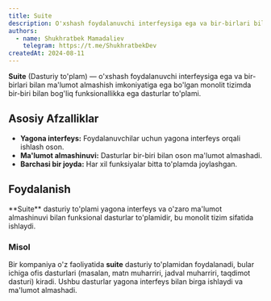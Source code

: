 ```yaml
---
title: Suite
description: O'xshash foydalanuvchi interfeysiga ega va bir-birlari bilan ma'lumot almashish imkoniyatiga ega bo'lgan monolit tizimda bir-biri bilan bog'liq funksionallikka ega dasturlar to'plami.
authors:
  - name: Shukhratbek Mamadaliev
    telegram: https://t.me/ShukhratbekDev
createdAt: 2024-08-11
---
```


**Suite** (Dasturiy to'plam) — o'xshash foydalanuvchi interfeysiga ega va bir-birlari bilan ma'lumot almashish imkoniyatiga ega bo'lgan monolit tizimda bir-biri bilan bog'liq funksionallikka ega dasturlar to'plami.

## Asosiy Afzalliklar

- **Yagona interfeys:** Foydalanuvchilar uchun yagona interfeys orqali ishlash oson.
- **Ma'lumot almashinuvi:** Dasturlar bir-biri bilan oson ma'lumot almashadi.
- **Barchasi bir joyda:** Har xil funksiyalar bitta to'plamda joylashgan.

## Foydalanish

<Callout>
  **Suite** dasturiy to'plami yagona interfeys va o'zaro ma'lumot almashinuvi bilan funksional dasturlar to'plamidir, bu
  monolit tizim sifatida ishlaydi.
</Callout>

### Misol

Bir kompaniya o'z faoliyatida **suite** dasturiy to'plamidan foydalanadi, bular ichiga ofis dasturlari (masalan, matn muharriri, jadval muharriri, taqdimot dasturi) kiradi. Ushbu dasturlar yagona interfeys bilan birga ishlaydi va ma'lumot almashadi.
